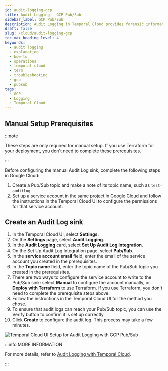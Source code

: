 ```yaml
---
id: audit-logging-gcp
title: Audit Logging - GCP Pub/Sub
sidebar_label: GCP Pub/Sub
description: Audit Logging in Temporal Cloud provides forensic information, integrating with GCP Pub/Sub for secure data handling and supporting key Admin and API Key operations. This streamlines audit and compliance processes.
draft: false
slug: /cloud/audit-logging-gcp
toc_max_heading_level: 4
keywords:
  - audit logging
  - explanation
  - how-to
  - operations
  - temporal cloud
  - term
  - troubleshooting
  - gcp
  - pubsub
tags:
  - GCP
  - Logging
  - Temporal Cloud
---
```



## Manual Setup Prerequisites

:::note

These steps are only required for manual setup.
If you use Terraform for your deployment, you don't need to complete these prerequisites.

:::

Before configuring the manual Audit Log sink, complete the following steps in Google Cloud:

1. Create a Pub/Sub topic and make a note of its topic name, such as `test-auditlog`.
1. Set up a service account in the same project in Google Cloud and follow the instructions in the
   Temporal Cloud UI to configure the permissions for that service account.

## Create an Audit Log sink

1. In the Temporal Cloud UI, select **Settings**.
1. On the **Settings** page, select **Audit Logging**.
1. In the **Audit Logging** card, select **Set Up Audit Log Integration**.
1. On the Set Up Audit Log Integration page, select **Pub/Sub**.
1. In the **service account email** field, enter the email of the service account you created in the prerequisites.
1. In the **Topic name** field, enter the topic name of the Pub/Sub topic you created in the prerequisites.
1. There are two ways to configure the service account to write to the Pub/Sub sink: select **Manual** to configure the account manually, or **Deploy with Terraform** to use Terraform.
   If you use Terraform, you don't need to complete the prerequisite steps above.
1. Follow the instructions in the Temporal Cloud UI for the method you chose.
1. To ensure that audit logs can reach your Pub/Sub topic, you can use the Verify button to confirm it is set up correctly.
1. Click **Create** to configure the audit log.
   This process may take a few minutes.

![Temporal Cloud UI Setup for Audit Logging with GCP Pub/Sub](/img/cloud/gcp/audit-logging-pub-sub-gcp.png)

:::info MORE INFORMATION

For more details, refer to [Audit Logging with Temporal Cloud](https://docs.temporal.io/cloud/audit-logging).

:::
